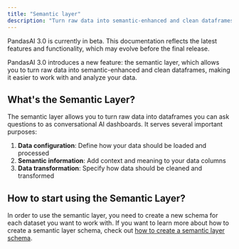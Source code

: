 ```yaml
---
title: "Semantic layer"
description: "Turn raw data into semantic-enhanced and clean dataframes"
---
```


<Note title="Beta Notice">
PandasAI 3.0 is currently in beta. This documentation reflects the latest features and functionality, which may evolve before the final release.
</Note>

PandasAI 3.0 introduces a new feature: the semantic layer, which allows you to turn raw data into semantic-enhanced and clean dataframes, making it easier to work with and analyze your data.

## What's the Semantic Layer?

The semantic layer allows you to turn raw data into dataframes you can ask questions to as conversational AI dashboards. It serves several important purposes:

1. **Data configuration**: Define how your data should be loaded and processed
2. **Semantic information**: Add context and meaning to your data columns
3. **Data transformation**: Specify how data should be cleaned and transformed

## How to start using the Semantic Layer?

In order to use the semantic layer, you need to create a new schema for each dataset you want to work with.
If you want to learn more about how to create a semantic layer schema, check out [how to create a semantic layer schema](/v3/semantic-layer/new).